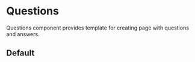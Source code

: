 
<Meta title="Atomic Design/I18n/Questions" />

# Questions

Questions component provides template for creating page with questions and answers.

## Default

<Canvas>
  <Story name="default">
    <Questions />
  </Story>
</Canvas>
